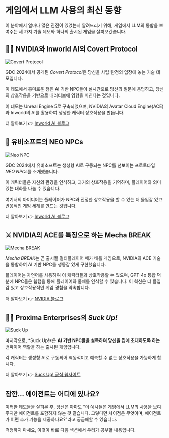 # 게임에서 LLM 사용의 최신 동향

이 분야에서 얼마나 많은 진전이 있었는지 알려드리기 위해, 게임에서 LLM의 통합을 보여주는 세 가지 기술 데모와 하나의 출시된 게임을 살펴보겠습니다.

## 🕵️‍♂️ NVIDIA와 Inworld AI의 Covert Protocol

<img src="https://huggingface.co/datasets/agents-course/course-images/resolve/main/en/bonus-unit3/covert-protocol.jpg" alt="Covert Protocol"/>

GDC 2024에서 공개된 *Covert Protocol*은 당신을 사립 탐정의 입장에 놓는 기술 데모입니다. 

이 데모에서 흥미로운 점은 AI 기반 NPC들이 실시간으로 당신의 질문에 응답하고, 당신의 상호작용을 기반으로 내러티브에 영향을 미친다는 것입니다. 

이 데모는 Unreal Engine 5로 구축되었으며, NVIDIA의 Avatar Cloud Engine(ACE)과 Inworld의 AI를 활용하여 생생한 캐릭터 상호작용을 만듭니다. 

더 알아보기 👉 [Inworld AI 블로그](https://inworld.ai/blog/nvidia-inworld-ai-demo-on-device-capabilities)

## 🤖 유비소프트의 NEO NPCs

<img src="https://huggingface.co/datasets/agents-course/course-images/resolve/main/en/bonus-unit3/neo-npc.jpeg" alt="Neo NPC"/>

GDC 2024에서 유비소프트는 생성형 AI로 구동되는 NPC를 선보이는 프로토타입 *NEO NPCs*를 소개했습니다. 

이 캐릭터들은 자신의 환경을 인식하고, 과거의 상호작용을 기억하며, 플레이어와 의미 있는 대화를 나눌 수 있습니다. 

여기서의 아이디어는 플레이어가 NPC와 진정한 상호작용을 할 수 있는 더 몰입감 있고 반응적인 게임 세계를 만드는 것입니다.

더 알아보기 👉 [Inworld AI 블로그](https://inworld.ai/blog/gdc-2024)

## ⚔️ NVIDIA의 ACE를 특징으로 하는 Mecha BREAK

<img src="https://huggingface.co/datasets/agents-course/course-images/resolve/main/en/bonus-unit3/mecha-break.jpg" alt="Mecha BREAK"/>

*Mecha BREAK*는 곧 출시될 멀티플레이어 메카 배틀 게임으로, NVIDIA의 ACE 기술을 통합하여 AI 기반 NPC를 생동감 있게 구현했습니다. 

플레이어는 자연어를 사용하여 이 캐릭터들과 상호작용할 수 있으며, GPT-4o 통합 덕분에 NPC들은 웹캠을 통해 플레이어와 물체를 인식할 수 있습니다. 이 혁신은 더 몰입감 있고 상호작용적인 게임 경험을 약속합니다.

더 알아보기 👉 [NVIDIA 블로그](https://blogs.nvidia.com/blog/digital-human-technology-mecha-break/)

## 🧛‍♂️ Proxima Enterprises의 *Suck Up!*

<img src="https://huggingface.co/datasets/agents-course/course-images/resolve/main/en/bonus-unit3/suck-up.jpg" alt="Suck Up"/>

마지막으로, *Suck Up!*은 **AI 기반 NPC들을 설득하여 당신을 집에 초대하도록 하는** 뱀파이어 역할을 하는 출시된 게임입니다.

각 캐릭터는 생성형 AI로 구동되어 역동적이고 예측할 수 없는 상호작용을 가능하게 합니다. 

더 알아보기 👉 [Suck Up! 공식 웹사이트](https://www.playsuckup.com/)

## 잠깐... 에이전트는 어디에 있나요?

이러한 데모들을 살펴본 후, 당신은 아마도 "이 예시들은 게임에서 LLM의 사용을 보여주지만 에이전트를 포함하지 않는 것 같습니다. 그렇다면 차이점은 무엇이며, 에이전트가 어떤 추가 기능을 제공하나요?"라고 궁금해할 수 있습니다.

걱정하지 마세요, 이것이 바로 다음 섹션에서 우리가 공부할 내용입니다. 